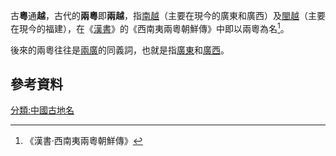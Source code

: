 古'''粵'''通'''越'''，古代的'''兩粵'''即'''兩越'''，指[[南越国|南越]]（主要在現今的廣東和廣西）及[[閩越|閩越]]（主要在現今的福建），在《[[漢書|漢書]]》的《西南夷兩粵朝鮮傳》中即以兩粵為名<ref>《漢書·西南夷兩粵朝鮮傳》</ref>。

後來的兩粵往往是[[兩廣|兩廣]]的同義詞，也就是指[[廣東|廣東]]和[[廣西|廣西]]。
==參考資料==
{{reflist}}
{{中國地理小作品}}
[[分類:中國古地名|分類:中國古地名]]
